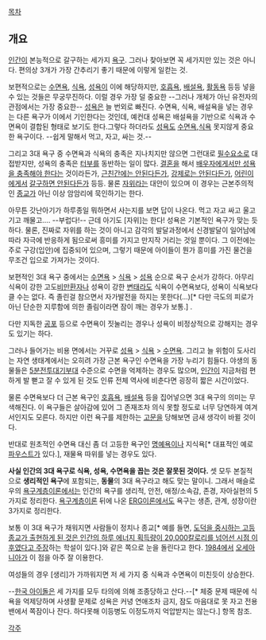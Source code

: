 [[목차]]

== 개요 ==
[[인간]]이 본능적으로 갈구하는 세가지 [[욕구]].
그러나 찾아보면 꼭 세가지만 있는 것은 아니다. 편의상 3개가 가장 간추리기 좋기 때문에 이렇게 일컫는 것.

보편적으로는 [[수면욕]], [[식욕]], [[성욕]]이 이에 해당하지만, [[호흡]]욕, [[배설]]욕, [[활동]]욕 등등 넣을 수 있는 것들은 무궁무진하다. 이럴 경우 가장 덜 중요한 --그러나 개체가 아닌 유전자의 관점에서는 가장 중요한-- [[성욕]]은 늘 번외로 빠진다. 수면욕, 식욕, 배설욕을 넣는 경우는 다른 욕구가 이에서 기인한다는 것인데, 예컨대 성욕은 배설욕을 기반으로 식욕과 수면욕이 결합된 형태로 보기도 한다.그렇다 하더라도 [[성욕]]도 [[수면욕]],[[식욕]] 못지않게 중요한 욕구이다.
--쉽게 말해서 먹고, 자고, 싸는 것.--

그리고 3대 욕구 중 수면욕과 식욕의 충족은 지나치지만 않으면 그런대로 [[필수요소]]로 대접받지만, 성욕의 충족은 [[터부]]를 동반하는 일이 많다. [[결혼]]을 해서 [[동정#s-2|배우자에게서만 성욕을 충족해야 한다]]는 것이라든가, [[근친상간|근친간에는 안된다]]든가, [[강간|강제로는 안된다]]든가, [[어린이]]에게서 [[페도필리아|갈구하면 안된다]]든가 등등. 물론 [[자위]]라는 대안이 있으며 이 경우는 근본주의적인 [[종교]]가 아닌 이상 암암리에 묵인하기는 한다.

아무튼 갓난아기가 하루종일 뭐하면서 사는지를 보면 답이 나온다. 먹고 자고 싸고 울고 기고 깨물고…. --부럽다!--
근데 아기도 [자위]는 한다! 성욕은 기본적인 욕구가 맞는 듯 하다. 물론, 진짜로 자위를 하는 것이 아니고 감각의 발달과정에서 신경발달이 일어남에 따라 자극에 반응하게 됨으로써 흥미를 가지고 만지작 거리는 것일 뿐이다. 그 이전에는 주로 구강(입안)에 집중되어 있으며, 그렇기 때문에 아이들이 뭔가 흥미를 가진 물건을 무조건 입으로 가져가는 것이다.

보편적인 3대 욕구 중에서는 [[수면욕]] > [[식욕]] > [[성욕]] 순으로 욕구 순서가 강하다. 아무리 식욕이 강한 고도[[비만]]환자나 성욕이 강한 [[변태]]라도 식욕이 수면욕보다, 성욕이 식욕보다 클 수는 없다. 즉 졸린걸 참으면서 자가발전을 하지는 못한다(...)[* 다만 극도의 피로가 아닌 단순한 지루함에 의한 졸림이라면 잠이 깨는 경우가 보통.]  .

다만 지독한 [[공포]] 등으로 수면욕이 짓눌리는 경우나 성욕이 비정상적으로 강해지는 경우도 있기는 하다.

그러나 들어가는 비용 면에서는 거꾸로 [[성욕]] > [[식욕]] > [[수면욕]]. 그리고 늘 위험이 도사리는 자연 생태계에서는 오히려 가장 근본 욕구인 수면욕을 가장 누리기 힘들다. 야생의 동물들은 [[5분전투대기부대]] 수준으로 수면을 억제하는 경우도 많으며, [[인간]]이 지금처럼 편하게 발 뻗고 잘 수 있게 된 것도 인류 전체 역사에 비춘다면 굉장히 짧은 시간이었다.

물론 수면욕보다 더 근본 욕구인 [[호흡욕]], [[배설욕]] 등을 집어넣으면 3대 욕구의 의미는 무색해진다. 이 욕구들은 살아감에 있어 그 존재조차 의식 못할 정도로 너무 당연하게 여겨서인지도 모른다. 하지만 이런 욕구를 제한하는 [[고문]]을 당해보면 금새 생각이 바뀔 것이다.

반대로 원초적인 수면욕 대신 좀 더 고등한 욕구인 [[명예욕]]이나 지식욕[* 대표적인 예로 [[파우스트]]가 있다.], 재물욕 따위를 넣는 경우도 있다. 

'''사실 인간의 3대 욕구로 식욕, 성욕, 수면욕을 꼽는 것은 잘못된 것이다.''' 셋 모두 본질적으로 '''생리적인 욕구'''에 포함되는, '''동물'''의 3대 욕구라고 해도 맞는 말이니. 그래서 매슬로우의 [[욕구계층이론]]에서는 인간의 욕구를 생리적, 안전, 애정/소속감, 존경, 자아실현의 5가지로 정리한다. [[욕구계층이론]] 뒤에 나온 [[ERG이론]]에서도 욕구는 생존, 관계, 성장이란 3가지로 정리한다.

보통 이 3대 욕구가 채워지면 사람들이 정치나 종교[* 예를 들면, [http://plug.hani.co.kr/futures/2046946 도덕을 중시하는 고등종교가 출현하게 된 것은 인간의 하루 에너지 획득량이 20,000칼로리를 넘어선 시점 이후였다고 주장]하는 학설이 있다.]와 같은 쪽으로 눈을 돌린다고 한다. [[1984]]에서 [[오세아니아]]가 이 점을 아주 잘 이용한다.

여성들의 경우 [생리]가 가까워지면 저 세 가지 중 식욕과 수면욕이 미친듯이 상승한다.

--[[한국 아이돌]]은 세 가지를 모두 타의에 의해 조종당하고 산다.--[* 체중 문제 때문에 식욕을 억제당하며 사생활 문제로 성욕은 커녕 연애조차 금지, 잠도 마음대로 못 자고 전용 밴에서 쪽잠이나 잔다. 하다못해 이등병도 이정도까지 억압받지는 않는다.] 항목 참조.

[[각주]]
